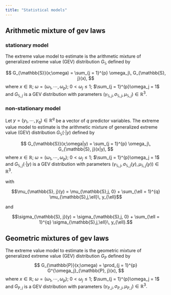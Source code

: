 ```yaml
---
title: "Statistical models"
---
```



##  Arithmetic mixture of gev laws


###  stationary model

The extreme value model to estimate is the arithmetic mixture of generalized extreme value (GEV) distribution $G_{\mathbb{S}}$ defined by

$$
G_{\mathbb{S}}(x;\omega) = \sum_{j = 1}^{p} \omega_j\, G_{\mathbb{S}, j}(x),
$$
where 
$x \in \mathbb{R};$
$\omega = \left(\omega_1, \cdots, \omega_p \right);$
$0 < \omega_j \leq 1;$ 
$\sum_{j = 1}^{p}\omega_j = 1$ and
$G_{\mathbb{S}, j}$ is a GEV distribution with parameters $\left(\gamma_{\mathbb{S}, j},\sigma_{\mathbb{S}, j},\mu_{\mathbb{S}, j}\right)\in \mathbb{R}^3.$


###  non-stationary model

Let $y = (y_1, \cdots, y_q)\in \mathbb{R}^q$ be a vector of $q$ predictor variables.
The extreme value model to estimate is the arithmetic mixture of generalized extreme value (GEV) distribution $G_{\mathbb{S}}(\cdot|y)$ defined by


$$
G_{\mathbb{S}}(x;\omega|y) = \sum_{j = 1}^{p} \omega_j\, G_{\mathbb{S}, j}(x|y),
$$
where 
$x \in \mathbb{R};$
$\omega = \left(\omega_1, \cdots, \omega_p \right);$
$0 < \omega_j \leq 1;$ 
$\sum_{j = 1}^{p}\omega_j = 1$ and
$G_{\mathbb{S}, j}(\cdot|y)$ is a GEV distribution with parameters $\left(\gamma_{\mathbb{S}, j},\sigma_{\mathbb{S}, j}(y),\mu_{\mathbb{S}, j}(y)\right)\in \mathbb{R}^3.$

with


$$\mu_{\mathbb{S}, j}(y) = \mu_{\mathbb{S},j, 0} + \sum_{\ell = 1}^{q} \mu_{\mathbb{S},j,\ell}\, y_{\ell}$$ 

and

$$\sigma_{\mathbb{S}, j}(y) = \sigma_{\mathbb{S},j, 0} + \sum_{\ell = 1}^{q} \sigma_{\mathbb{S},j,\ell}\, y_{\ell}.$$


##  Geometric mixtures of gev laws


The extreme value model to estimate is the geometric mixture of generalized extreme value (GEV) distribution $G_{\mathbb{P}}$ defined by
$$
G_{\mathbb{P}}(x;\omega) = \prod_{j = 1}^{p} G^{\omega_j}_{\mathbb{P}, j}(x),
$$
where 
$x \in \mathbb{R};$
$\omega = \left(\omega_1, \cdots, \omega_p \right);$
$0 < \omega_j \leq 1;$ 
$\sum_{j = 1}^{p}\omega_j = 1$ and
$G_{\mathbb{P}, j}$ is a GEV distribution with parameters $\left(\gamma_{\mathbb{P}, j},\sigma_{\mathbb{P}, j},\mu_{\mathbb{P}, j}\right)\in \mathbb{R}^3.$

